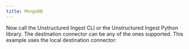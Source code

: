 ```yaml
---
title: MongoDB
---
```



<NewDocument />


<SharedContentMongoDB/>

Now call the Unstructured Ingest CLI or the Unstructured Ingest Python library.  The destination connector can be any of the ones supported. This example uses the local destination connector:


<CodeGroup>

  <MongoDBSh />

  <MongoDBPyV1 />

</CodeGroup>


<SharedPartitionByAPIOSS/>

